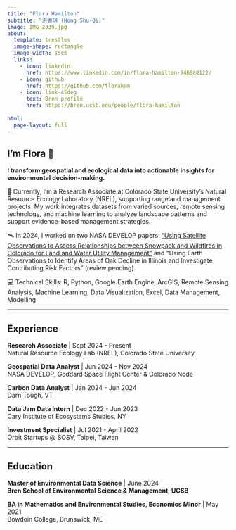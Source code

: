 ```yaml
---
title: "Flora Hamilton"
subtitle: "洪書琪 (Hong Shu-Qi)"
image: IMG_2339.jpg
about: 
  template: trestles
  image-shape: rectangle
  image-width: 15em
  links:
    - icon: linkedin
      href: https://www.linkedin.com/in/flora-hamilton-946980122/
    - icon: github
      href: https://github.com/floraham
    - icon: link-45deg
      text: Bren profile
      href: https://bren.ucsb.edu/people/flora-hamilton
      
html:
  page-layout: full
---
```


## I'm Flora 🌿

**I transform geospatial and ecological data into actionable insights for environmental decision-making.**

🐄 Currently, I'm a Research Associate at Colorado State University's Natural Resource Ecology Laboratory (NREL), supporting rangeland management projects. My work integrates datasets from varied sources, remote sensing technology, and machine learning to analyze landscape patterns and support evidence-based management strategies.

🛰️ In 2024, I worked on two NASA DEVELOP papers: ["Using Satellite Observations to Assess Relationships between Snowpack and Wildfires in Colorado for Land and Water Utility Management"](https://ntrs.nasa.gov/citations/20240009568) and "Using Earth Observations to Identify Areas of Oak Decline in Illinois and Investigate Contributing Risk Factors" (review pending).

💻 Technical Skills: R, Python, Google Earth Engine, ArcGIS, Remote Sensing Analysis, Machine Learning, Data Visualization, Excel, Data Management, Modelling

------------------------------------------------------------------------

## Experience

**Research Associate** \| Sept 2024 - Present\
Natural Resource Ecology Lab (NREL), Colorado State University

**Geospatial Data Analyst** \| Jun 2024 - Nov 2024\
NASA DEVELOP, Goddard Space Flight Center & Colorado Node

**Carbon Data Analyst** \| Jan 2024 - Jun 2024\
Darn Tough, VT

**Data Jam Data Intern** \| Dec 2022 - Jun 2023\
Cary Institute of Ecosystems Studies, NY

**Investment Specialist** \| Jul 2021 - April 2022\
Orbit Startups \@ SOSV, Taipei, Taiwan

------------------------------------------------------------------------

## Education

**Master of Environmental Data Science** \| June 2024\
**Bren School of Environmental Science & Management, UCSB**\

**BA in Mathematics and Environmental Studies, Economics Minor** \| May 2021\
Bowdoin College, Brunswick, ME
